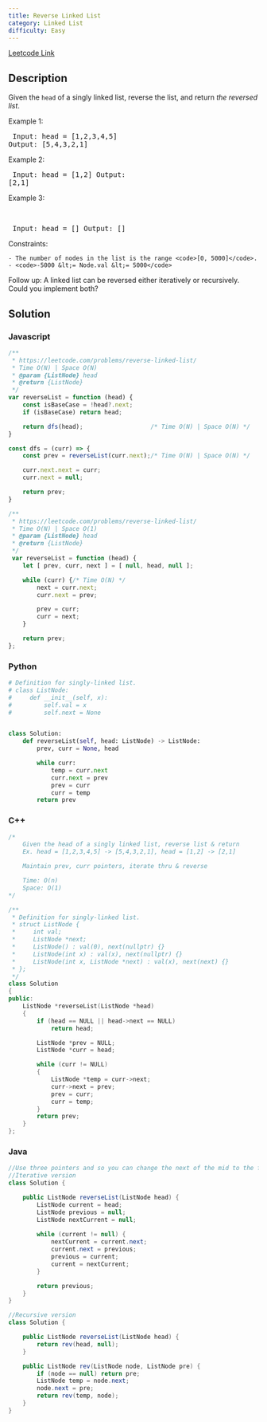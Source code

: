 ```yaml
---
title: Reverse Linked List
category: Linked List
difficulty: Easy
---
```


<Callout>

[Leetcode Link](https://leetcode.com/problems/reverse-linked-list)

</Callout>

## Description
Given the <code>head</code> of a singly linked list, reverse the list, and return *the reversed list*.

 
Example 1:
<Image alt="" src="https://assets.leetcode.com/uploads/2021/02/19/rev1ex1.jpg" width={542} height={222} />
<br /><pre className="overflow-x-auto">
Input: head = [1,2,3,4,5]
Output: [5,4,3,2,1]
</pre>

Example 2:
<Image alt="" src="https://assets.leetcode.com/uploads/2021/02/19/rev1ex2.jpg" width={182} height={222} />
<br /><pre className="overflow-x-auto">
Input: head = [1,2]
Output: [2,1]
</pre>

Example 3:

<br /><pre className="overflow-x-auto">
Input: head = []
Output: []
</pre>

 
Constraints:


	- The number of nodes in the list is the range <code>[0, 5000]</code>.
	- <code>-5000 &lt;= Node.val &lt;= 5000</code>


 
Follow up: A linked list can be reversed either iteratively or recursively. Could you implement both?


## Solution

### Javascript
```javascript
/**
 * https://leetcode.com/problems/reverse-linked-list/
 * Time O(N) | Space O(N)
 * @param {ListNode} head
 * @return {ListNode}
 */
var reverseList = function (head) {
    const isBaseCase = !head?.next;
    if (isBaseCase) return head;

    return dfs(head);                   /* Time O(N) | Space O(N) */
}

const dfs = (curr) => {
    const prev = reverseList(curr.next);/* Time O(N) | Space O(N) */

    curr.next.next = curr;
    curr.next = null;

    return prev;
}

/**
 * https://leetcode.com/problems/reverse-linked-list/
 * Time O(N) | Space O(1)
 * @param {ListNode} head
 * @return {ListNode}
 */
 var reverseList = function (head) {
    let [ prev, curr, next ] = [ null, head, null ];

    while (curr) {/* Time O(N) */
        next = curr.next;
        curr.next = prev;

        prev = curr;
        curr = next;
    }

    return prev;
};
```
### Python
```python
# Definition for singly-linked list.
# class ListNode:
#     def __init__(self, x):
#         self.val = x
#         self.next = None


class Solution:
    def reverseList(self, head: ListNode) -> ListNode:
        prev, curr = None, head

        while curr:
            temp = curr.next
            curr.next = prev
            prev = curr
            curr = temp
        return prev

```
### C++
```cpp
/*
    Given the head of a singly linked list, reverse list & return
    Ex. head = [1,2,3,4,5] -> [5,4,3,2,1], head = [1,2] -> [2,1]

    Maintain prev, curr pointers, iterate thru & reverse

    Time: O(n)
    Space: O(1)
*/

/**
 * Definition for singly-linked list.
 * struct ListNode {
 *     int val;
 *     ListNode *next;
 *     ListNode() : val(0), next(nullptr) {}
 *     ListNode(int x) : val(x), next(nullptr) {}
 *     ListNode(int x, ListNode *next) : val(x), next(next) {}
 * };
 */
class Solution
{
public:
    ListNode *reverseList(ListNode *head)
    {
        if (head == NULL || head->next == NULL)
            return head;

        ListNode *prev = NULL;
        ListNode *curr = head;

        while (curr != NULL)
        {
            ListNode *temp = curr->next;
            curr->next = prev;
            prev = curr;
            curr = temp;
        }
        return prev;
    }
};

```
### Java
```java
//Use three pointers and so you can change the next of the mid to the first one without losing the track of the original left.
//Iterative version
class Solution {

    public ListNode reverseList(ListNode head) {
        ListNode current = head;
        ListNode previous = null;
        ListNode nextCurrent = null;
    
        while (current != null) {
            nextCurrent = current.next;
            current.next = previous;
            previous = current;
            current = nextCurrent;
        }

        return previous;
    }
}

//Recursive version
class Solution {

    public ListNode reverseList(ListNode head) {
        return rev(head, null);
    }

    public ListNode rev(ListNode node, ListNode pre) {
        if (node == null) return pre;
        ListNode temp = node.next;
        node.next = pre;
        return rev(temp, node);
    }
}

```


